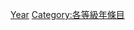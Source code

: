 {{catmore1|[[Wikipedia:年专题|Wikipedia:年专题]]}}
{{Emptycat}}
{{Articles by Quality|topic=年|project=年|format=toc}}

[[Category:模板级条目|Year]]
[[Category:各等級年條目‎|Category:各等級年條目‎]]